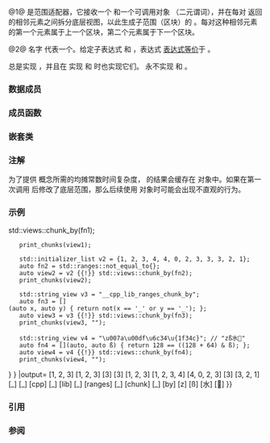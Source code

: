{{cpp/ranges/view title|chunk_by}}
{{cpp/ranges/chunk_by_view/navbar}}
{{dcl begin}}
{{dcl header|ranges}}
{{dcl|num=1|since=c++23|1=
template&lt; ranges::forward_range V, std::indirect_binary_predicate&lt;iterator_t&lt;V&gt;,
          ranges::iterator_t&lt;V&gt;&gt; Pred &gt;
    requires ranges::view&lt;V&gt; &amp;&amp; std::is_object_v&lt;Pred&gt;
class chunk_by_view
    : public ranges::view_interface&lt;chunk_by_view&lt;V, Pred&gt;&gt;
}}
{{dcl|num=2|since=c++23|1=
namespace views {
    inline constexpr /* 未指明 */ chunk_by = /* 未指明 */ ;
}
}}
{{dcl h|调用签名}}
{{dcl|since=c++23|1=
template&lt; ranges::viewable_range R, class Pred &gt;
    requires /* 见下文 */
constexpr ranges::view auto chunk_by( R&amp;&amp; r, Pred&amp;&amp; pred );
}}
{{dcl|since=c++23|1=
template&lt; class Pred &gt;
constexpr /*range adaptor closure*/ chunk_by( Pred&amp;&amp; pred );
}}
{{dcl end}}

@1@ {{tt|chunk_by_view}} 是范围适配器，它接收一个 {{lconcept|view}} 和一个可调用对象 {{c|pred}}（二元谓词），并在每对 {{c|pred}} 返回 {{c|false}} 的相邻元素之间拆分底层视图，以此生成子范围（区块）的 {{lconcept|view}}。每对这种相邻元素的第一个元素属于上一个区块，第二个元素属于下一个区块。

@2@ 名字 {{c|views::chunk_by}} 代表一个{{named req|RangeAdaptorObject|范围适配器对象}}。给定子表达式 {{c|e}} 和 {{c|f}}，表达式 {{c|views::chunk_by(e, f)}} [[cpp/language/expressions#表达式等价|表达式等价]]于 {{c|chunk_by_view(e, f)}}。

{{tt|chunk_by_view}} 总是实现 {{lconcept|forward_range}}，并且在 {{lconcept|view}} 实现 {{lconcept|bidirectional_range}} 和 {{lconcept|common_range}} 时也实现它们。
{{tt|chunk_by_view}} 永不实现 {{lconcept|borrowed_range}} 和 {{lconcept|sized_range}}。

===数据成员===
{{dsc begin}}
{{dsc hitem|成员名称|定义}}
{{dsc expos mem obj|base_|id=base|spec={{tt|V}}|底层 {{lconcept|view}}}}
{{dsc expos mem obj|pred_|id=pred|spec={{lti|cpp/ranges/copyable_wrapper|movable-box}}{{tti|&lt;Pred&gt;}}|包装分割 {{tti|base_}} 元素的谓词的对象}}
{{dsc expos mem obj|begin_|id=begin|spec={{rlpi|non-propagating-cache|non-propagating-cache}}{{tti|&lt;iterator&gt;}}|缓存指向首个元素的迭代器的对象}}
{{dsc end}}

===成员函数===
{{dsc begin}}
{{dsc inc|cpp/ranges/adaptor/dsc constructor|chunk_by_view}}
{{dsc inc|cpp/ranges/adaptor/dsc base|chunk_by_view}}
{{dsc inc|cpp/ranges/adaptor/dsc pred|chunk_by_view}}
{{dsc inc|cpp/ranges/adaptor/dsc begin|chunk_by_view}}
{{dsc inc|cpp/ranges/adaptor/dsc end|chunk_by_view}}
{{dsc expos mem fun|cpp/ranges/chunk_by_view/helpers#find_next|title=''find_next''|返回下一个子范围起始的迭代器}}
{{dsc expos mem fun|cpp/ranges/chunk_by_view/helpers#find_prev|title=''find_prev''|返回上一个子范围起始的迭代器}}
{{cpp/ranges/view_interface/inherit|embedded=yes|size=invalid|data=invalid|operator[]=invalid}}
{{dsc end}}

==={{rl|deduction guides|推导指引}}===

===嵌套类===
{{dsc begin}}
{{dsc expos mem tclass|cpp/ranges/chunk_by_view/iterator|迭代器类型}}
{{dsc end}}

===注解===
为了提供 {{lconcept|range}} 概念所需的均摊常数时间复杂度，{{rltf|begin}} 的结果会缓存在 {{tt|chunk_by_view}} 对象中。如果在第一次调用 {{rltf|begin}} 后修改了底层范围，那么后续使用 {{tt|chunk_by_view}} 对象时可能会出现不直观的行为。

{{feature test macro|__cpp_lib_ranges_chunk_by|std=C++23|value=202202L|{{tt|std::ranges::chunk_by_view}}}}

===示例===
{{example
|code=
#include &lt;functional&gt;
#include &lt;iostream&gt;
#include &lt;ranges&gt;
#include &lt;string_view&gt;

void print_chunks(auto view, std::string_view separator = ", ")
{
    for (auto const subrange : view)
    {
        std::cout &lt;&lt; '[';
        for (std::string_view prefix; auto const&amp; elem : subrange)
            std::cout &lt;&lt; prefix &lt;&lt; elem, prefix = separator;
        std::cout &lt;&lt; "] ";
    }
    std::cout &lt;&lt; '\n';
}

int main()
{
    std::initializer_list v1 = {1, 2, 3, 1, 2, 3, 3, 3, 1, 2, 3};
    auto fn1 = std::ranges::less{};
    auto view1 = v1 {{!}} std::views::chunk_by(fn1);
    print_chunks(view1);

    std::initializer_list v2 = {1, 2, 3, 4, 4, 0, 2, 3, 3, 3, 2, 1};
    auto fn2 = std::ranges::not_equal_to{};
    auto view2 = v2 {{!}} std::views::chunk_by(fn2);
    print_chunks(view2);

    std::string_view v3 = "__cpp_lib_ranges_chunk_by";
    auto fn3 = [](auto x, auto y) { return not(x == '_' or y == '_'); };
    auto view3 = v3 {{!}} std::views::chunk_by(fn3);
    print_chunks(view3, "");

    std::string_view v4 = "\u007a\u00df\u6c34\u{1f34c}"; // "zß水🍌"
    auto fn4 = [](auto, auto ß) { return 128 == ((128 + 64) &amp; ß); };
    auto view4 = v4 {{!}} std::views::chunk_by(fn4);
    print_chunks(view4, "");
}
}
|output=
[1, 2, 3] [1, 2, 3] [3] [3] [1, 2, 3] 
[1, 2, 3, 4] [4, 0, 2, 3] [3] [3, 2, 1] 
[_] [_] [cpp] [_] [lib] [_] [ranges] [_] [chunk] [_] [by]
[z] [ß] [水] [🍌] 
}}

===引用===
{{ref std c++23}}
{{ref std|title=Chunk by view|id=range.chunk.by|section=26.7.30}}
{{ref std end}}

===参阅===
{{dsc begin}}
{{dsc inc|cpp/ranges/dsc chunk_view}}
{{dsc inc|cpp/ranges/dsc slide_view}}
{{dsc inc|cpp/ranges/dsc stride_view}}
{{dsc end}}

{{langlinks|de|en|es|fr|it|ja|pt|ru}}
